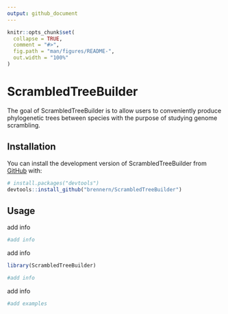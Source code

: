 ```yaml
---
output: github_document
---
```


<!-- README.md is generated from README.Rmd. Please edit that file -->

```r
knitr::opts_chunk$set(
  collapse = TRUE,
  comment = "#>",
  fig.path = "man/figures/README-",
  out.width = "100%"
)
```

# ScrambledTreeBuilder

<!-- badges: start -->
<!-- badges: end -->

The goal of ScrambledTreeBuilder is to allow users to conveniently produce phylogenetic trees between species with the purpose of studying genome scrambling.

## Installation

You can install the development version of ScrambledTreeBuilder from [GitHub](https://github.com/) with:
      
``` r
# install.packages("devtools")
devtools::install_github("brennern/ScrambledTreeBuilder")
```

## Usage
add info

```r
#add info
```

add info

```r
library(ScrambledTreeBuilder)

#add info
```

add info

```r
#add examples
```
